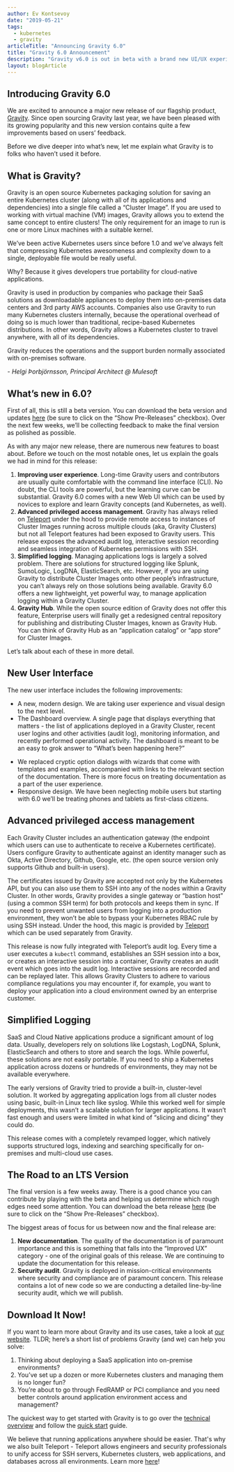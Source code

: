 ```yaml
---
author: Ev Kontsevoy
date: "2019-05-21"
tags:
  - kubernetes
  - gravity
articleTitle: "Announcing Gravity 6.0"
title: "Gravity 6.0 Announcement"
description: "Gravity v6.0 is out in beta with a brand new UI/UX experience, improved logging and additional Teleport features exposed."
layout: blogArticle
---
```



## Introducing Gravity 6.0

We are excited to announce a major new release of our flagship product, [Gravity](/). Since open sourcing Gravity last year, we have been pleased with its growing popularity and this new version contains quite a few improvements based on users’ feedback.

Before we dive deeper into what’s new, let me explain what Gravity is to folks who haven’t used it before.

## What is Gravity?

Gravity is an open source Kubernetes packaging solution for saving an entire Kubernetes cluster (along with all of its applications and dependencies) into a single file called a “Cluster Image”. If you are used to working with virtual machine (VM) images, Gravity allows you to extend the same concept to entire clusters! The only requirement for an image to run is one or more Linux machines with a suitable kernel.

We’ve been active Kubernetes users since before 1.0 and we’ve always felt that compressing Kubernetes awesomeness and complexity down to a single, deployable file would be really useful.

Why? Because it gives developers true portability for cloud-native applications.

Gravity is used in production by companies who package their SaaS solutions as downloadable appliances to deploy them into on-premises data centers and 3rd party AWS accounts. Companies also use Gravity to run many Kubernetes clusters internally, because the operational overhead of doing so is much lower than traditional, recipe-based Kubernetes distributions. In other words, Gravity allows a Kubernetes cluster to travel anywhere, with all of its dependencies.

<Quote>
  <p>Gravity reduces the operations and the support burden normally associated with on-premises software.</p>
  <em>- Helgi Þorbjörnsson, Principal Architect @ Mulesoft</em>
</Quote>

## What’s new in 6.0?

First of all, this is still a beta version. You can download the beta version and updates [here](https://goteleport.com/gravity/download/) (be sure to click on the “Show Pre-Releases” checkbox). Over the next few weeks, we’ll be collecting feedback to make the final version as polished as possible.

As with any major new release, there are numerous new features to boast about. Before we touch on the most notable ones, let us explain the goals we had in mind for this release:

1. **Improving user experience**. Long-time Gravity users and contributors are usually quite comfortable with the command line interface (CLI). No doubt, the CLI tools are powerful, but the learning curve can be substantial. Gravity 6.0 comes with a new Web UI which can be used by novices to explore and learn Gravity concepts (and Kubernetes, as well).
2. **Advanced privileged access management**. Gravity has always relied on [Teleport](/) under the hood to provide remote access to instances of Cluster Images running across multiple clouds (aka, Gravity Clusters) but not all Teleport features had been exposed to Gravity users. This release exposes the advanced audit log, interactive session recording and seamless integration of Kubernetes permissions with SSH.
3. **Simplified logging**. Managing applications logs is largely a solved problem. There are solutions for structured logging like Splunk, SumoLogic, LogDNA, ElasticSearch, etc. However, if you are using Gravity to distribute Cluster Images onto other people’s infrastructure, you can’t always rely on those solutions being available. Gravity 6.0 offers a new lightweight, yet powerful way, to manage application logging within a Gravity Cluster.
4. **Gravity Hub**. While the open source edition of Gravity does not offer this feature, Enterprise users will finally get a redesigned central repository for publishing and distributing Cluster Images, known as Gravity Hub. You can think of Gravity Hub as an “application catalog” or “app store” for Cluster Images.

<BlogImage src="./assets/gravity-hub-catalog.png" alt="New Gravity Enterprise Hub"/>

Let’s talk about each of these in more detail.

## New User Interface

The new user interface includes the following improvements:

* A new, modern design. We are taking user experience and visual design to the next level.
* The Dashboard overview. A single page that displays everything that matters - the list of applications deployed in a Gravity Cluster, recent user logins and other activities (audit log), monitoring information, and recently performed operational activity. The dashboard is meant to be an easy to grok answer to “What’s been happening here?”

<BlogImage src="./assets/gravity-dashboard.png" alt="New Gravity GUI"/>

* We replaced cryptic option dialogs with wizards that come with templates and examples, accompanied with links to the relevant section of the documentation. There is more focus on treating documentation as a part of the user experience.
* Responsive design. We have been neglecting mobile users but starting with 6.0 we’ll be treating phones and tablets as first-class citizens.

## Advanced privileged access management

Each Gravity Cluster includes an authentication gateway (the endpoint which users can use to authenticate to receive a Kubernetes certificate). Users configure Gravity to authenticate against an identity manager such as Okta, Active Directory, Github, Google, etc. (the open source version only supports Github and built-in users).

The certificates issued by Gravity are accepted not only by the Kubernetes API, but you can also use them to SSH into any of the nodes within a Gravity Cluster. In other words, Gravity provides a single gateway or “bastion host” (using a common SSH term) for both protocols and keeps them in sync. If you need to prevent unwanted users from logging into a production environment, they won’t be able to bypass your Kubernetes RBAC rule by using SSH instead. Under the hood, this magic is provided by [Teleport](/) which can be used separately from Gravity.

This release is now fully integrated with Teleport’s audit log. Every time a user executes a `kubectl` command, establishes an SSH session into a box, or creates an interactive session into a container, Gravity creates an audit event which goes into the audit log. Interactive sessions are recorded and can be replayed later. This allows Gravity Clusters to adhere to various compliance regulations you may encounter if, for example, you want to deploy your application into a cloud environment owned by an enterprise customer.

<BlogImage src="./assets/cluster-audit.png" alt="Gravity Audit Log"/>

## Simplified Logging

SaaS and Cloud Native applications produce a significant amount of log data. Usually, developers rely on solutions like Logstash, LogDNA, Splunk, ElasticSearch and others to store and search the logs. While powerful, these solutions are not easily portable. If you need to ship a Kubernetes application across dozens or hundreds of environments, they may not be available everywhere.

The early versions of Gravity tried to provide a built-in, cluster-level solution. It worked by aggregating application logs from all cluster nodes using basic, built-in Linux tech like syslog. While this worked well for simple deployments, this wasn’t a scalable solution for larger applications. It wasn’t fast enough and users were limited in what kind of “slicing and dicing” they could do.

This release comes with a completely revamped logger, which natively supports structured logs, indexing and searching specifically for on-premises and multi-cloud use cases.

## The Road to an LTS Version

The final version is a few weeks away. There is a good chance you can contribute by playing with the beta and helping us determine which rough edges need some attention. You can download the beta release [here](https://goteleport.com/gravity/download/) (be sure to click on the “Show Pre-Releases” checkbox).

The biggest areas of focus for us between now and the final release are:

1. **New documentation**. The quality of the documentation is of paramount importance and this is something that falls into the “Improved UX” category - one of the original goals of this release. We are continuing to update the documentation for this release.
2. **Security audit**. Gravity is deployed in mission-critical environments where security and compliance are of paramount concern. This release contains a lot of new code so we are conducting a detailed line-by-line security audit, which we will publish.

<EmailSubscribeViolet />

## Download It Now!

If you want to learn more about Gravity and its use cases, take a look at [our website](/). TLDR; here’s a short list of problems Gravity (and we) can help you solve:

1. Thinking about deploying a SaaS application into on-premise environments?
2. You’ve set up a dozen or more Kubernetes clusters and managing them is no longer fun?
3. You’re about to go through FedRAMP or PCI compliance and you need better controls around application environment access and management?

The quickest way to get started with Gravity is to go over the [technical overview](https://goteleport.com/gravity/docs/) and follow the [quick start](https://goteleport.com/gravity/docs/quickstart/) guide.

We believe that running applications anywhere should be easier. That's why we also built Teleport - Teleport allows engineers and security professionals to unify access for SSH servers, Kubernetes clusters, web applications, and databases across all environments. Learn more [here](https://goteleport.com/)!
